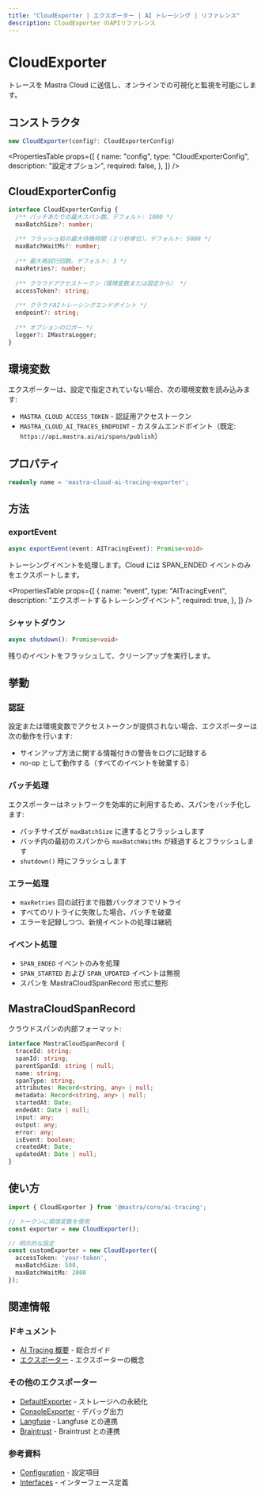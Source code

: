 ```yaml
---
title: "CloudExporter | エクスポーター | AI トレーシング | リファレンス"
description: CloudExporter のAPIリファレンス
---
```




# CloudExporter

トレースを Mastra Cloud に送信し、オンラインでの可視化と監視を可能にします。

## コンストラクタ

```typescript
new CloudExporter(config?: CloudExporterConfig)
```

<PropertiesTable
  props={[
{
  name: "config",
  type: "CloudExporterConfig",
  description: "設定オプション",
  required: false,
},
]}
/>


## CloudExporterConfig

```typescript
interface CloudExporterConfig {
  /** バッチあたりの最大スパン数。デフォルト: 1000 */
  maxBatchSize?: number;
  
  /** フラッシュ前の最大待機時間（ミリ秒単位）。デフォルト: 5000 */
  maxBatchWaitMs?: number;
  
  /** 最大再試行回数。デフォルト: 3 */
  maxRetries?: number;
  
  /** クラウドアクセストークン（環境変数または設定から） */
  accessToken?: string;
  
  /** クラウドAIトレーシングエンドポイント */
  endpoint?: string;
  
  /** オプションのロガー */
  logger?: IMastraLogger;
}
```


## 環境変数

エクスポーターは、設定で指定されていない場合、次の環境変数を読み込みます:

- `MASTRA_CLOUD_ACCESS_TOKEN` - 認証用アクセストークン
- `MASTRA_CLOUD_AI_TRACES_ENDPOINT` - カスタムエンドポイント（既定: `https://api.mastra.ai/ai/spans/publish`）

## プロパティ

```typescript
readonly name = 'mastra-cloud-ai-tracing-exporter';
```


## 方法

### exportEvent

```typescript
async exportEvent(event: AITracingEvent): Promise<void>
```

トレーシングイベントを処理します。Cloud には SPAN&#95;ENDED イベントのみをエクスポートします。

<PropertiesTable
  props={[
{
  name: "event",
  type: "AITracingEvent",
  description: "エクスポートするトレーシングイベント",
  required: true,
},
]}
/>


### シャットダウン

```typescript
async shutdown(): Promise<void>
```

残りのイベントをフラッシュして、クリーンアップを実行します。


## 挙動

### 認証

設定または環境変数でアクセストークンが提供されない場合、エクスポーターは次の動作を行います:

- サインアップ方法に関する情報付きの警告をログに記録する
- no-op として動作する（すべてのイベントを破棄する）

### バッチ処理

エクスポーターはネットワークを効率的に利用するため、スパンをバッチ化します:

- バッチサイズが `maxBatchSize` に達するとフラッシュします
- バッチ内の最初のスパンから `maxBatchWaitMs` が経過するとフラッシュします
- `shutdown()` 時にフラッシュします

### エラー処理

- `maxRetries` 回の試行まで指数バックオフでリトライ
- すべてのリトライに失敗した場合、バッチを破棄
- エラーを記録しつつ、新規イベントの処理は継続

### イベント処理

- `SPAN_ENDED` イベントのみを処理
- `SPAN_STARTED` および `SPAN_UPDATED` イベントは無視
- スパンを MastraCloudSpanRecord 形式に整形

## MastraCloudSpanRecord

クラウドスパンの内部フォーマット:

```typescript
interface MastraCloudSpanRecord {
  traceId: string;
  spanId: string;
  parentSpanId: string | null;
  name: string;
  spanType: string;
  attributes: Record<string, any> | null;
  metadata: Record<string, any> | null;
  startedAt: Date;
  endedAt: Date | null;
  input: any;
  output: any;
  error: any;
  isEvent: boolean;
  createdAt: Date;
  updatedAt: Date | null;
}
```


## 使い方

```typescript
import { CloudExporter } from '@mastra/core/ai-tracing';

// トークンに環境変数を使用
const exporter = new CloudExporter();

// 明示的な設定
const customExporter = new CloudExporter({
  accessToken: 'your-token',
  maxBatchSize: 500,
  maxBatchWaitMs: 2000
});
```


## 関連情報

### ドキュメント

- [AI Tracing 概要](/docs/observability/ai-tracing/overview) - 総合ガイド
- [エクスポーター](/docs/observability/ai-tracing/overview#exporters) - エクスポーターの概念

### その他のエクスポーター

- [DefaultExporter](/reference/observability/ai-tracing/exporters/default-exporter) - ストレージへの永続化
- [ConsoleExporter](/reference/observability/ai-tracing/exporters/console-exporter) - デバッグ出力
- [Langfuse](/reference/observability/ai-tracing/exporters/langfuse) - Langfuse との連携
- [Braintrust](/reference/observability/ai-tracing/exporters/braintrust) - Braintrust との連携

### 参考資料

- [Configuration](/reference/observability/ai-tracing/configuration) - 設定項目
- [Interfaces](/reference/observability/ai-tracing/interfaces) - インターフェース定義
